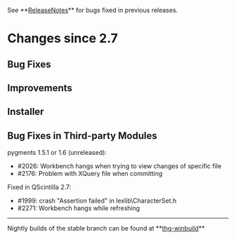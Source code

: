 ﻿See **[[ReleaseNotes]]** for bugs fixed in previous releases.

= Changes since 2.7 =

== Bug Fixes ==

== Improvements ==

== Installer ==

== Bug Fixes in Third-party Modules ==

pygments 1.5.1 or 1.6 (unreleased):
* #2026: Workbench hangs when trying to view changes of specific file
* #2176: Problem with XQuery file when committing

Fixed in QScintilla 2.7:
* #1999: crash "Assertion failed" in lexlib\CharacterSet.h
* #2271: Workbench hangs while refreshing

----

Nightly builds of the stable branch can be found at **[[http://bitbucket.org/tortoisehg/thg-winbuild/downloads/|thg-winbuild]]**
